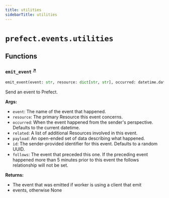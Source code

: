 ```yaml
---
title: utilities
sidebarTitle: utilities
---
```


# `prefect.events.utilities`

## Functions

### `emit_event` <sup><a href="https://github.com/prefecthq/prefect/blob/main/src/prefect/events/utilities.py#L28" target="_blank">↗</a></sup>

```python
emit_event(event: str, resource: dict[str, str], occurred: datetime.datetime | None = None, related: list[dict[str, str]] | list[RelatedResource] | None = None, payload: dict[str, Any] | None = None, id: UUID | None = None, follows: Event | None = None, **kwargs: dict[str, Any] | None) -> Event | None
```


Send an event to Prefect.

**Args:**
- `event`: The name of the event that happened.
- `resource`: The primary Resource this event concerns.
- `occurred`: When the event happened from the sender's perspective.
      Defaults to the current datetime.
- `related`: A list of additional Resources involved in this event.
- `payload`: An open-ended set of data describing what happened.
- `id`: The sender-provided identifier for this event. Defaults to a random
UUID.
- `follows`: The event that preceded this one. If the preceding event
happened more than 5 minutes prior to this event the follows
relationship will not be set.

**Returns:**
- The event that was emitted if worker is using a client that emit
- events, otherwise None

